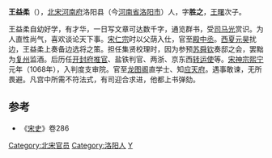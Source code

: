 '''王益柔'''（{{bd|1015年||1086年|catIdx=W}}），[[北宋|北宋]][[河南府|河南府]]洛阳县（今[[河南省|河南省]][[洛阳市|洛阳市]]）人，字'''胜之'''，[[王曙|王曙]]次子。

王益柔自幼好学，有才华，一日写文章可达数千字，通览群书，受[[司马光|司马光]]赏识。为人直性尚气，喜欢谈论天下事。[[宋仁宗|宋仁宗]]时以父荫入仕，官至[[殿中丞|殿中丞]]。[[西夏|西夏]][[元昊|元昊]]扰边，王益柔上奏备边选将之策。担任集贤校理时，因为参预[[苏舜钦|苏舜钦]]奏邸之会，罢黜为[[复州|复州]]监酒。后历任[[开封府|开封府]][[推官|推官]]、盐铁判官、两浙、京东西[[转运使|转运使]]等。[[宋神宗|宋神宗]][[熙宁|熙宁]]元年（1068年），入判度支审院。官至[[龙图阁|龙图阁]]直学士、知[[应天府|应天府]]。遇事敢谏，无所畏避。凡宫中所需不符法式，有司迎合求进，他都上书弹劾。

==参考==
*《[[宋史|宋史]]》卷286

{{DEFAULTSORT:W}}
[[Category:北宋官员|Category:北宋官员]]
[[Category:洛阳人|Category:洛阳人]]
[[Category:王姓|Y]]